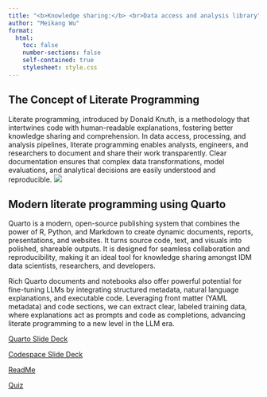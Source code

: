 ```yaml
---
title: "<b>Knowledge sharing:</b> <br>Data access and analysis library"
author: "Meikang Wu"
format:
  html:
    toc: false
    number-sections: false
    self-contained: true
    stylesheet: style.css
---
```


## The Concept of Literate Programming
Literate programming, introduced by Donald Knuth, is a methodology that intertwines code with human-readable explanations,
fostering better knowledge sharing and comprehension.
In data access, processing, and analysis pipelines, literate programming enables analysts, engineers, and researchers to document
and share their work transparently.
Clear documentation ensures that complex data transformations, model evaluations, and analytical decisions
are easily understood and reproducible.
![](./assets/concept.png)

## Modern literate programming using Quarto

Quarto is a modern, open-source publishing system that combines the power of R, Python, and Markdown to create dynamic documents, reports, presentations, and websites.
It turns source code, text, and visuals into polished, shareable outputs.
It is designed for seamless collaboration and reproducibility, making it an ideal tool for knowledge sharing amongst IDM data scientists, researchers, and developers.

Rich Quarto documents and notebooks also offer powerful potential for fine-tuning LLMs
by integrating structured metadata, natural language explanations, and executable code.
Leveraging front matter (YAML metadata) and code sections, we can extract clear, labeled training data,
where explanations act as prompts and code as completions, advancing literate programming to a new level in the LLM era.

[Quarto Slide Deck](slide.qmd)

[Codespace Slide Deck](codespace_slide.qmd)

[ReadMe](https://github.com/InstituteforDiseaseModeling/data_access_library/blob/main/README.md)

[Quiz](qna.qmd)